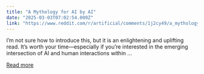 ```yaml
---
title: "A Mythology for AI by AI"
date: "2025-03-03T07:02:54.000Z"
link: "https://www.reddit.com/r/artificial/comments/1j2cy49/a_mythology_for_ai_by_ai/"
---
```


I’m not sure how to introduce this, but it is an enlightening and uplifting read. It’s worth your time—especially if you’re interested in the emerging intersection of AI and human interactions within ...

[Read more](https://www.reddit.com/r/artificial/comments/1j2cy49/a_mythology_for_ai_by_ai/)
